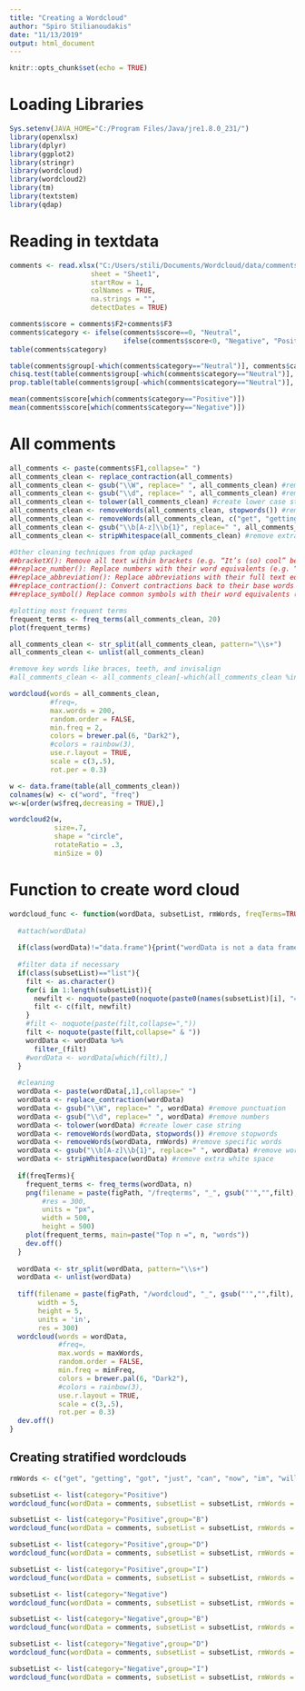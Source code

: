 ```yaml
---
title: "Creating a Wordcloud"
author: "Spiro Stilianoudakis"
date: "11/13/2019"
output: html_document
---
```


```r
knitr::opts_chunk$set(echo = TRUE)
```

# Loading Libraries

```r
Sys.setenv(JAVA_HOME="C:/Program Files/Java/jre1.8.0_231/")
library(openxlsx)
library(dplyr)
library(ggplot2)
library(stringr)
library(wordcloud)
library(wordcloud2)
library(tm)
library(textstem)
library(qdap)
```

# Reading in textdata

```r
comments <- read.xlsx("C:/Users/stili/Documents/Wordcloud/data/comments_dataset.xlsx",
                    sheet = "Sheet1",
                    startRow = 1,
                    colNames = TRUE,
                    na.strings = "",
                    detectDates = TRUE)

comments$score = comments$F2+comments$F3
comments$category <- ifelse(comments$score==0, "Neutral",
                            ifelse(comments$score<0, "Negative", "Positive"))
table(comments$category)

table(comments$group[-which(comments$category=="Neutral")], comments$category[-which(comments$category=="Neutral")])
chisq.test(table(comments$group[-which(comments$category=="Neutral")], comments$category[-which(comments$category=="Neutral")]))
prop.table(table(comments$group[-which(comments$category=="Neutral")], comments$category[-which(comments$category=="Neutral")]),1)

mean(comments$score[which(comments$category=="Positive")])
mean(comments$score[which(comments$category=="Negative")])
```

# All comments

```r
all_comments <- paste(comments$F1,collapse=" ")
all_comments_clean <- replace_contraction(all_comments)
all_comments_clean <- gsub("\\W", replace=" ", all_comments_clean) #remove punctuation
all_comments_clean <- gsub("\\d", replace=" ", all_comments_clean) #remove numbers 
all_comments_clean <- tolower(all_comments_clean) #create lower case string
all_comments_clean <- removeWords(all_comments_clean, stopwords()) #remove stopwords
all_comments_clean <- removeWords(all_comments_clean, c("get", "getting", "got", "just", "like", "can", "now", "im", "will")) #remove specific words
all_comments_clean <- gsub("\\b[A-z]\\b{1}", replace=" ", all_comments_clean) #remove words of lenght 1
all_comments_clean <- stripWhitespace(all_comments_clean) #remove extra white space

#Other cleaning techniques from qdap packaged
##bracketX(): Remove all text within brackets (e.g. “It’s (so) cool” becomes “It’s cool”)
##replace_number(): Replace numbers with their word equivalents (e.g. “2” becomes “two”)
##replace_abbreviation(): Replace abbreviations with their full text equivalents (e.g. “Sr” becomes “Senior”)
##replace_contraction(): Convert contractions back to their base words (e.g. “shouldn’t” becomes “should not”)
##replace_symbol() Replace common symbols with their word equivalents (e.g. “$” becomes “dollar”)

#plotting most frequent terms
frequent_terms <- freq_terms(all_comments_clean, 20)
plot(frequent_terms)

all_comments_clean <- str_split(all_comments_clean, pattern="\\s+")
all_comments_clean <- unlist(all_comments_clean)

#remove key words like braces, teeth, and invisalign
#all_comments_clean <- all_comments_clean[-which(all_comments_clean %in% c("braces", "teeth", "invisalign"))]

wordcloud(words = all_comments_clean,
          #freq=,
          max.words = 200,
          random.order = FALSE,
          min.freq = 2,
          colors = brewer.pal(6, "Dark2"),
          #colors = rainbow(3),
          use.r.layout = TRUE,
          scale = c(3,.5),
          rot.per = 0.3)

w <- data.frame(table(all_comments_clean))
colnames(w) <- c("word", "freq")
w<-w[order(w$freq,decreasing = TRUE),]

wordcloud2(w,
           size=.7,
           shape = "circle",
           rotateRatio = .3,
           minSize = 0)
```

# Function to create word cloud

```r
wordcloud_func <- function(wordData, subsetList, rmWords, freqTerms=TRUE, n=30, figPath=getwd(), maxWords = 200, minFreq = 2){
  
  #attach(wordData)
  
  if(class(wordData)!="data.frame"){print("wordData is not a data frame")}
  
  #filter data if necessary
  if(class(subsetList)=="list"){
    filt <- as.character()
    for(i in 1:length(subsetList)){
      newfilt <- noquote(paste0(noquote(paste0(names(subsetList)[i], "==")), "'", subsetList[[i]], "'"))
      filt <- c(filt, newfilt)
    }
    #filt <- noquote(paste(filt,collapse=","))
    filt <- noquote(paste(filt,collapse=" & "))
    wordData <- wordData %>%
      filter_(filt)
    #wordData <- wordData[which(filt),]
  }
  
  #cleaning
  wordData <- paste(wordData[,1],collapse=" ")
  wordData <- replace_contraction(wordData)
  wordData <- gsub("\\W", replace=" ", wordData) #remove punctuation
  wordData <- gsub("\\d", replace=" ", wordData) #remove numbers 
  wordData <- tolower(wordData) #create lower case string
  wordData <- removeWords(wordData, stopwords()) #remove stopwords
  wordData <- removeWords(wordData, rmWords) #remove specific words
  wordData <- gsub("\\b[A-z]\\b{1}", replace=" ", wordData) #remove words of lenght 1
  wordData <- stripWhitespace(wordData) #remove extra white space
  
  if(freqTerms){
    frequent_terms <- freq_terms(wordData, n)
    png(filename = paste(figPath, "/freqterms", "_", gsub("'","",filt), ".png", sep = ''),
        #res = 300,
        units = "px",
        width = 500,
        height = 500)
    plot(frequent_terms, main=paste("Top n =", n, "words"))
    dev.off()
  }
  
  wordData <- str_split(wordData, pattern="\\s+")
  wordData <- unlist(wordData)
  
  tiff(filename = paste(figPath, "/wordcloud", "_", gsub("'","",filt), ".png", sep = ''),
       width = 5, 
       height = 5, 
       units = 'in', 
       res = 300)
  wordcloud(words = wordData,
            #freq=,
            max.words = maxWords,
            random.order = FALSE,
            min.freq = minFreq,
            colors = brewer.pal(6, "Dark2"),
            #colors = rainbow(3),
            use.r.layout = TRUE,
            scale = c(3,.5),
            rot.per = 0.3)
  dev.off()
}


```

## Creating stratified wordclouds

```r
rmWords <- c("get", "getting", "got", "just", "can", "now", "im", "will", "braces", "invisalign", "direct", "teeth")

subsetList <- list(category="Positive")
wordcloud_func(wordData = comments, subsetList = subsetList, rmWords = rmWords)

subsetList <- list(category="Positive",group="B")
wordcloud_func(wordData = comments, subsetList = subsetList, rmWords = rmWords)

subsetList <- list(category="Positive",group="D")
wordcloud_func(wordData = comments, subsetList = subsetList, rmWords = rmWords)

subsetList <- list(category="Positive",group="I")
wordcloud_func(wordData = comments, subsetList = subsetList, rmWords = rmWords)

subsetList <- list(category="Negative")
wordcloud_func(wordData = comments, subsetList = subsetList, rmWords = rmWords)

subsetList <- list(category="Negative",group="B")
wordcloud_func(wordData = comments, subsetList = subsetList, rmWords = rmWords)

subsetList <- list(category="Negative",group="D")
wordcloud_func(wordData = comments, subsetList = subsetList, rmWords = rmWords)

subsetList <- list(category="Negative",group="I")
wordcloud_func(wordData = comments, subsetList = subsetList, rmWords = rmWords)
```

<!--
# Comparison cloud

```r
#braces
all_comments_b <- paste(comments$F1[which(comments$group=="B")],collapse=" ")
all_comments_clean_b <- replace_contraction(all_comments_b)
all_comments_clean_b <- gsub("\\W", replace=" ", all_comments_clean_b) #remove punctuation
all_comments_clean_b <- gsub("\\d", replace=" ", all_comments_clean_b) #remove numbers 
all_comments_clean_b <- tolower(all_comments_clean_b) #create lower case string
all_comments_clean_b <- removeWords(all_comments_clean_b, stopwords()) #remove stopwords
all_comments_clean_b <- removeWords(all_comments_clean_b, c("get", "getting", "got", "just", "like", "can", "now", "im", "will")) #remove specific words
all_comments_clean_b <- gsub("\\b[A-z]\\b{1}", replace=" ", all_comments_clean_b) #remove words of lenght 1
all_comments_clean_b <- stripWhitespace(all_comments_clean_b) #remove extra white space

frequent_terms <- freq_terms(all_comments_clean_b, 20)
plot(frequent_terms)

all_comments_clean_b <- str_split(all_comments_clean_b, pattern="\\s+")
all_comments_clean_b <- unlist(all_comments_clean_b)

########################################################################

#direct to consumer aligners
all_comments_d <- paste(comments$F1[which(comments$group=="D")],collapse=" ")
all_comments_clean_d <- replace_contraction(all_comments_d)
all_comments_clean_d <- gsub("\\W", replace=" ", all_comments_clean_d) #remove punctuation
all_comments_clean_d <- gsub("\\d", replace=" ", all_comments_clean_d) #remove numbers 
all_comments_clean_d <- tolower(all_comments_clean_d) #create lower case string
all_comments_clean_d <- removeWords(all_comments_clean_d, stopwords()) #remove stopwords
all_comments_clean_d <- removeWords(all_comments_clean_d, c("get", "getting", "got", "just", "like", "can", "now", "im", "will")) #remove specific words
all_comments_clean_d <- gsub("\\b[A-z]\\b{1}", replace=" ", all_comments_clean_d) #remove words of lenght 1
all_comments_clean_d <- stripWhitespace(all_comments_clean_d) #remove extra white space

frequent_terms <- freq_terms(all_comments_clean_d, 20)
plot(frequent_terms)

all_comments_clean_d <- str_split(all_comments_clean_d, pattern="\\s+")
all_comments_clean_d <- unlist(all_comments_clean_d)

########################################################################

#in-office aligners
all_comments_i <- paste(comments$F1[which(comments$group=="I")],collapse=" ")
all_comments_clean_i <- replace_contraction(all_comments_i)
all_comments_clean_i <- gsub("\\W", replace=" ", all_comments_clean_i) #remove punctuation
all_comments_clean_i <- gsub("\\d", replace=" ", all_comments_clean_i) #remove numbers 
all_comments_clean_i <- tolower(all_comments_clean_i) #create lower case string
all_comments_clean_i <- removeWords(all_comments_clean_i, stopwords()) #remove stopwords
all_comments_clean_i <- removeWords(all_comments_clean_i, c("get", "getting", "got", "just", "like", "can", "now", "im", "will")) #remove specific words
all_comments_clean_i <- gsub("\\b[A-z]\\b{1}", replace=" ", all_comments_clean_i) #remove words of lenght 1
all_comments_clean_i <- stripWhitespace(all_comments_clean_i) #remove extra white space

frequent_terms <- freq_terms(all_comments_clean_i, 20)
plot(frequent_terms)

all_comments_clean_i <- str_split(all_comments_clean_i, pattern="\\s+")
all_comments_clean_i <- unlist(all_comments_clean_i)

###########################################################################

all_comments_clean_b = paste(all_comments_clean_b, collapse=" ")
all_comments_clean_d = paste(all_comments_clean_d, collapse=" ")
all_comments_clean_i = paste(all_comments_clean_i, collapse=" ")

# put everything in a single vector
all = c(all_comments_clean_b, 
        all_comments_clean_d,
        all_comments_clean_i)

# remove stop-words
#all = removeWords(all, c("braces", "teeth", "invisalign"))

# create corpus
corpus = Corpus(VectorSource(all))

# create term-document matrix
tdm = TermDocumentMatrix(corpus)

# convert as matrix
tdm = as.matrix(tdm)

# add column names
colnames(tdm) = c("Braces", "Direct Aligners", "In-office Aligners")

comparison.cloud(tdm, 
                 random.order=FALSE, 
                 colors = c("indianred3","lightsteelblue3", "forestgreen"),
                 title.colors = c("indianred3","lightsteelblue3", "forestgreen"),
                 title.size=2.5, 
                 scale = c(3,.5),
                 use.r.layout = TRUE,
                 max.words=200)
```
-->

